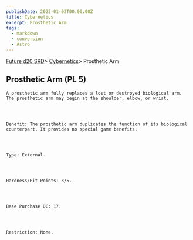 ```yaml
---
publishDate: 2023-01-02T00:00:00Z
title: Cybernetics
excerpt: Prosthetic Arm
tags:
  - markdown
  - conversion
  - Astro
---
```







[Future d20 SRD](/#futureD20)> [Cybernetics](future-d20-srd-cybernetics-index)> Prosthetic Arm
    




## Prosthetic Arm (PL 5)
   



    A prosthetic arm fully replaces a lost or destroyed biological arm. The prosthetic arm may begin at the shoulder, elbow, or wrist.
   



    Benefit: The prosthetic arm duplicates the function of its biological counterpart. It provides no special game benefits.
   



    Type: External.
   



    Hardness/Hit Points: 3/5.
   



    Base Purchase DC: 17.
   



    Restriction: None.
   





